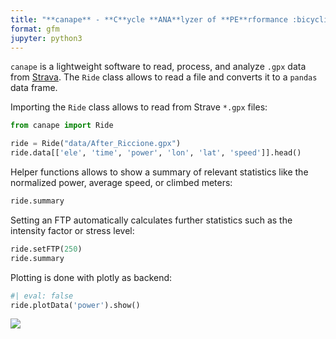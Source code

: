 ```yaml
---
title: "**canape** - **C**ycle **ANA**lyzer of **PE**rformance :bicyclist:"
format: gfm
jupyter: python3
---
```


`canape` is a lightweight software to read, process, and analyze `.gpx` data from [Strava](https://strava.com).
The `Ride` class allows to read a file and converts it to a `pandas` data frame.


Importing the `Ride` class allows to read from Strave `*.gpx` files:
```python
from canape import Ride

ride = Ride("data/After_Riccione.gpx")
ride.data[['ele', 'time', 'power', 'lon', 'lat', 'speed']].head()
```

Helper functions allows to show a summary of relevant statistics like the normalized power, average speed, or climbed meters:
```python
ride.summary
```

Setting an FTP automatically calculates further statistics such as the intensity factor or stress level:
```python
ride.setFTP(250)
ride.summary
```

Plotting is done with plotly as backend:
```python
#| eval: false
ride.plotData('power').show()
```
![](README_files/plolty-power.png)
